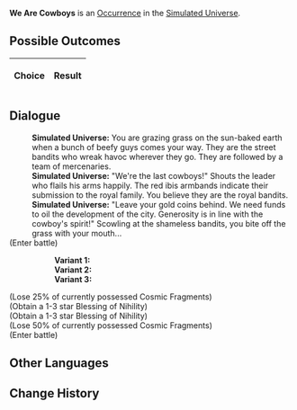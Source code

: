 {{Simulated Universe Event Infobox
|title         = We Are Cowboys
|image         = Random Event Battle.png
|type          =
|domains_su    = Occurrence
|domains_ext   = Occurrence
|domains_swarm = 
|domains_gng   = 
|requirements  =
|prev          = 
|next          = 
|indexRewards  =
|characters    = 
}}
'''We Are Cowboys''' is an [[Simulated Universe/Occurrence|Occurrence]] in the [[Simulated Universe]].

==Possible Outcomes==
{| class="article-table"
!Choice
!Result

|}

<!--
==Gameplay Notes==

-->
==Dialogue==
{{Dialogue Start}}
:'''Simulated Universe:''' You are grazing grass on the sun-baked earth when a bunch of beefy guys comes your way. They are the street bandits who wreak havoc wherever they go. They are followed by a team of mercenaries.
:'''Simulated Universe:''' "We're the last cowboys!" Shouts the leader who flails his arms happily. The red ibis armbands indicate their submission to the royal family. You believe they are the royal bandits.
:'''Simulated Universe:''' "Leave your gold coins behind. We need funds to oil the development of the city. Generosity is in line with the cowboy's spirit!" Scowling at the shameless bandits, you bite off the grass with your mouth...
;(Enter battle)
::'''Variant 1:''' {{Enemy List|Voidranger: Reaver*2/ATK +%, DEF +%, HP +%, SPD +%, Toughness +%;Voidranger: Trampler*1/ATK +%, DEF +%, HP +%, SPD +%, Toughness +%}}
::'''Variant 2:''' {{Enemy List|Incineration Shadewalker*2/ATK +%, DEF +%, HP +%, SPD +%, Toughness +%;Searing Prowler*1/ATK +%, DEF +%, HP +%, SPD +%, Toughness +%}}
::'''Variant 3:''' {{Enemy List|Disciples of Sanctus Medicus: Internal Alchemist*1/ATK +%, DEF +%, HP +%, SPD +%, Toughness +%;Disciples of Sanctus Medicus: Shape Shifter*1/ATK +%, DEF +%, HP +%, SPD +%, Toughness +%}}
;(Lose 25% of currently possessed Cosmic Fragments)
;(Obtain a 1-3 star Blessing of Nihility)
;(Obtain a 1-3 star Blessing of Nihility)
;(Lose 50% of currently possessed Cosmic Fragments)
;(Enter battle)
:{{Enemy List|Disciples of Sanctus Medicus: Internal Alchemist*1/ATK +%, DEF +%, HP +%, SPD +%, Toughness +%;Disciples of Sanctus Medicus: Shape Shifter*1/ATK +%, DEF +%, HP +%, SPD +%, Toughness +%}}
{{Dialogue End}}

==Other Languages==
{{Other Languages
|en   = We Are Cowboys
|zhs  = 我们是牛仔
|zht  = 我們是牛仔
|ja   = {{Rubi|僕|ぼく}}たちカウボーイ
|ko   = 우리는 카우보이
|es   = Somos vaqueros
|fr   = Nous sommes des cowboys
|ru   = Мы ковбои
|th   = พวกเราคือคาวบอย
|vi   = Chúng Tôi Là Cao Bồi
|de   = Wir sind Cowboys
|id   = Kami Adalah Koboi
|pt   = Nós Somos Caubóis
}}

==Change History==
{{Change History|1.3}}
